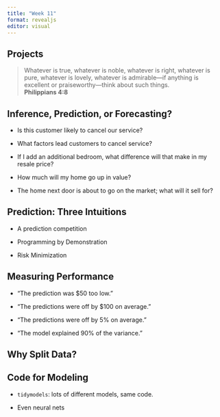 ```yaml
---
title: "Week 11"
format: revealjs
editor: visual
---
```


## Projects

> Whatever is true, whatever is noble, whatever is right, whatever is pure, whatever is lovely, whatever is admirable---if anything is excellent or praiseworthy---think about such things.\
> **Philippians 4:8**

## Inference, Prediction, or Forecasting?

::: {.incremental}

-   Is this customer likely to cancel our service?

-   What factors lead customers to cancel service?

-   If I add an additional bedroom, what difference will that make in my resale price?

-   How much will my home go up in value?

-   The home next door is about to go on the market; what will it sell for?

:::

## Prediction: Three Intuitions

-   A prediction competition

-   Programming by Demonstration

-   Risk Minimization

## Measuring Performance

::: {.incremental}

-   "The prediction was \$50 too low."

-   "The predictions were off by \$100 on average."

-   "The predictions were off by 5% on average."

-   "The model explained 90% of the variance."

:::

## Why Split Data?

## Code for Modeling

-   `tidymodels`: lots of different models, same code.

-   Even neural nets
